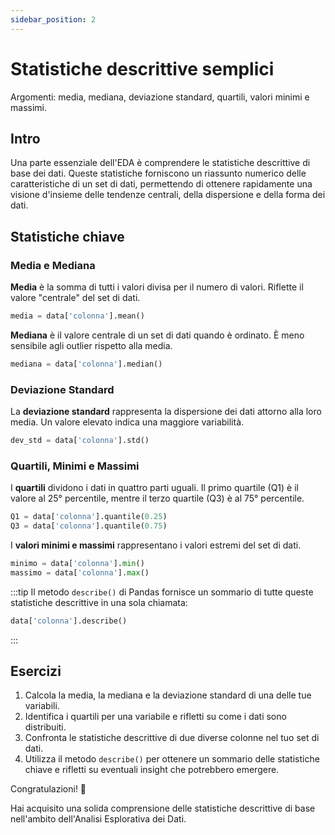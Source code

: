 ```yaml
---
sidebar_position: 2
---
```


# Statistiche descrittive semplici
Argomenti: media, mediana, deviazione standard, quartili, valori minimi e massimi.

## Intro

Una parte essenziale dell'EDA è comprendere le statistiche descrittive di base dei dati. Queste statistiche forniscono un riassunto numerico delle caratteristiche di un set di dati, permettendo di ottenere rapidamente una visione d'insieme delle tendenze centrali, della dispersione e della forma dei dati.

## Statistiche chiave

### Media e Mediana

**Media** è la somma di tutti i valori divisa per il numero di valori. Riflette il valore "centrale" del set di dati.

```python
media = data['colonna'].mean()
```

**Mediana** è il valore centrale di un set di dati quando è ordinato. È meno sensibile agli outlier rispetto alla media.


```python
mediana = data['colonna'].median()
```

### Deviazione Standard

La **deviazione standard** rappresenta la dispersione dei dati attorno alla loro media. Un valore elevato indica una maggiore variabilità.

```python
dev_std = data['colonna'].std()
```

### Quartili, Minimi e Massimi

I **quartili** dividono i dati in quattro parti uguali. Il primo quartile (Q1) è il valore al 25° percentile, mentre il terzo quartile (Q3) è al 75° percentile.

```python
Q1 = data['colonna'].quantile(0.25)
Q3 = data['colonna'].quantile(0.75)
```

I **valori minimi e massimi** rappresentano i valori estremi del set di dati.

```python
minimo = data['colonna'].min()
massimo = data['colonna'].max()
```

:::tip 
Il metodo `describe()` di Pandas fornisce un sommario di tutte queste statistiche descrittive in una sola chiamata:

```python
data['colonna'].describe()
```
:::

## Esercizi

1.  Calcola la media, la mediana e la deviazione standard di una delle tue variabili.
2.  Identifica i quartili per una variabile e rifletti su come i dati sono distribuiti.
3.  Confronta le statistiche descrittive di due diverse colonne nel tuo set di dati.
4.  Utilizza il metodo `describe()` per ottenere un sommario delle statistiche chiave e rifletti su eventuali insight che potrebbero emergere.

Congratulazioni! 🎉

Hai acquisito una solida comprensione delle statistiche descrittive di base nell'ambito dell'Analisi Esplorativa dei Dati.